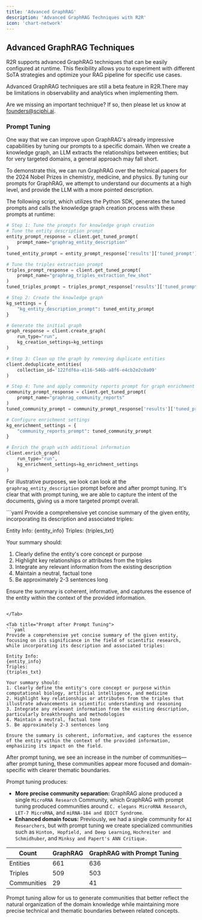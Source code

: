 ```yaml
---
title: 'Advanced GraphRAG'
description: 'Advanced GraphRAG Techniques with R2R'
icon: 'chart-network'
---
```



## Advanced GraphRAG Techniques

R2R supports advanced GraphRAG techniques that can be easily configured at runtime. This flexibility allows you to experiment with different SoTA strategies and optimize your RAG pipeline for specific use cases.

<Note>

Advanced GraphRAG techniques are still a beta feature in R2R.There may be limitations in observability and analytics when implementing them.

Are we missing an important technique? If so, then please let us know at founders@sciphi.ai.

</Note>


### Prompt Tuning

One way that we can improve upon GraphRAG's already impressive capabilities by tuning our prompts to a specific domain. When we create a knowledge graph, an LLM extracts the relationships between entities; but for very targeted domains, a general approach may fall short.

To demonstrate this, we can run GraphRAG over the technical papers for the 2024 Nobel Prizes in chemistry, medicine, and physics. By tuning our prompts for GraphRAG, we attempt to understand our documents at a high level, and provide the LLM with a more pointed description.

The following script, which utilizes the Python SDK, generates the tuned prompts and calls the knowledge graph creation process with these prompts at runtime:

```python
# Step 1: Tune the prompts for knowledge graph creation
# Tune the entity description prompt
entity_prompt_response = client.get_tuned_prompt(
    prompt_name="graphrag_entity_description"
)
tuned_entity_prompt = entity_prompt_response['results']['tuned_prompt']

# Tune the triples extraction prompt
triples_prompt_response = client.get_tuned_prompt(
    prompt_name="graphrag_triples_extraction_few_shot"
)
tuned_triples_prompt = triples_prompt_response['results']['tuned_prompt']

# Step 2: Create the knowledge graph
kg_settings = {
    "kg_entity_description_prompt": tuned_entity_prompt
}

# Generate the initial graph
graph_response = client.create_graph(
    run_type="run",
    kg_creation_settings=kg_settings
)

# Step 3: Clean up the graph by removing duplicate entities
client.deduplicate_entities(
    collection_id='122fdf6a-e116-546b-a8f6-e4cb2e2c0a09'
)

# Step 4: Tune and apply community reports prompt for graph enrichment
community_prompt_response = client.get_tuned_prompt(
    prompt_name="graphrag_community_reports"
)
tuned_community_prompt = community_prompt_response['results']['tuned_prompt']

# Configure enrichment settings
kg_enrichment_settings = {
    "community_reports_prompt": tuned_community_prompt
}

# Enrich the graph with additional information
client.enrich_graph(
    run_type="run",
    kg_enrichment_settings=kg_enrichment_settings
)
```

For illustrative purposes, we look can look at the `graphrag_entity_description` prompt before and after prompt tuning. It's clear that with prompt tuning, we are able to capture the intent of the documents, giving us a more targeted prompt overall.

<Tabs>
<Tab title="Prompt after Prompt Tuning">
```yaml
Provide a comprehensive yet concise summary of the given entity, incorporating its description and associated triples:

Entity Info:
{entity_info}
Triples:
{triples_txt}

Your summary should:
1. Clearly define the entity's core concept or purpose
2. Highlight key relationships or attributes from the triples
3. Integrate any relevant information from the existing description
4. Maintain a neutral, factual tone
5. Be approximately 2-3 sentences long

Ensure the summary is coherent, informative, and captures the essence of the entity within the context of the provided information.
```

</Tab>

<Tab title="Prompt after Prompt Tuning">
```yaml
Provide a comprehensive yet concise summary of the given entity, focusing on its significance in the field of scientific research, while incorporating its description and associated triples:

Entity Info:
{entity_info}
Triples:
{triples_txt}

Your summary should:
1. Clearly define the entity's core concept or purpose within computational biology, artificial intelligence, and medicine
2. Highlight key relationships or attributes from the triples that illustrate advancements in scientific understanding and reasoning
3. Integrate any relevant information from the existing description, particularly breakthroughs and methodologies
4. Maintain a neutral, factual tone
5. Be approximately 2-3 sentences long

Ensure the summary is coherent, informative, and captures the essence of the entity within the context of the provided information, emphasizing its impact on the field.
```
</Tab>

</Tabs>

After prompt tuning, we see an increase in the number of communities—after prompt tuning, these communities appear more focused and domain-specific with clearer thematic boundaries.

Prompt tuning produces:
- **More precise community separation:** GraphRAG alone produced a single `MicroRNA Research` Community, which GraphRAG with prompt tuning produced communities around `C. elegans MicroRNA Research`, `LET-7 MicroRNA`, and `miRNA-184 and EDICT Syndrome`.
- **Enhanced domain focus:** Previously, we had a single community for `AI Researchers`, but with prompt tuning we create specialized communities such as `Hinton, Hopfield, and Deep Learning`, `Hochreiter and Schmidhuber`, and `Minksy and Papert's ANN Critique.`

| Count       | GraphRAG | GraphRAG with Prompt Tuning |
|-------------|----------|-----------------------------|
| Entities    | 661      | 636                         |
| Triples     | 509      | 503                         |
| Communities | 29       | 41                          |

Prompt tuning allow for us to generate communities that better reflect the natural organization of the domain knowledge while maintaining more precise technical and thematic boundaries between related concepts.
